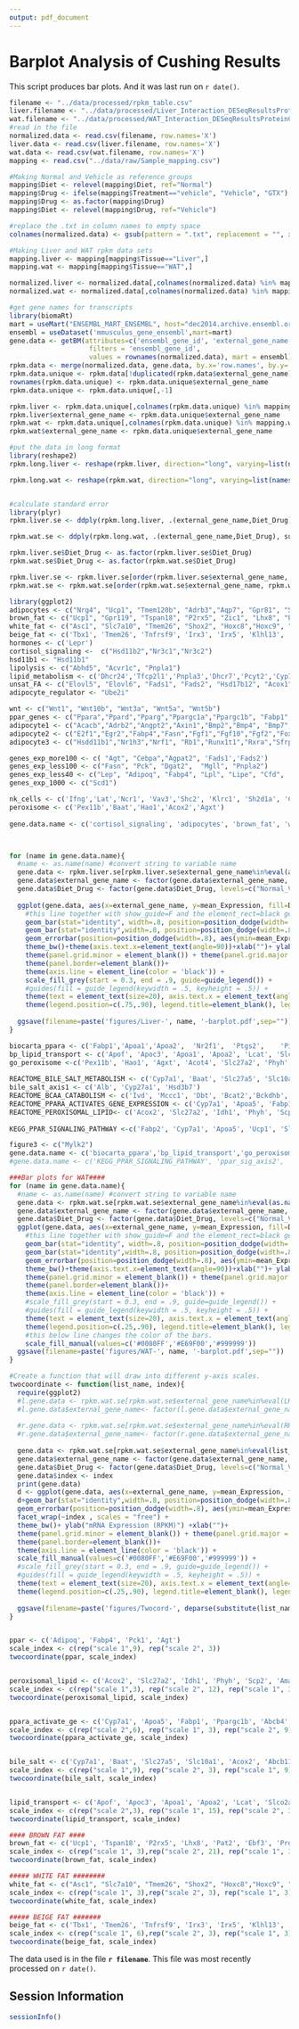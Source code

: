 ```yaml
---
output: pdf_document
---
```

Barplot Analysis of Cushing Results
=======================================

This script produces bar plots. And it was last run on `r date()`.

```r
filename <- "../data/processed/rpkm_table.csv"
liver.filename <- "../data/processed/Liver_Interaction_DESeqResultsProteinCodingOnly.csv"
wat.filename <- "../data/processed/WAT_Interaction_DESeqResultsProteinCodingOnly.csv"
#read in the file
normalized.data <- read.csv(filename, row.names='X')
liver.data <- read.csv(liver.filename, row.names='X')
wat.data <- read.csv(wat.filename, row.names='X')
mapping <- read.csv("../data/raw/Sample_mapping.csv")

#Making Normal and Vehicle as reference groups
mapping$Diet <- relevel(mapping$Diet, ref="Normal")
mapping$Drug <- ifelse(mapping$Treatment=="vehicle", "Vehicle", "GTX")
mapping$Drug <- as.factor(mapping$Drug)
mapping$Diet <- relevel(mapping$Drug, ref="Vehicle")

#replace the .txt in column names to empty space
colnames(normalized.data) <- gsub(pattern = ".txt", replacement = "", x = colnames(normalized.data), fixed = TRUE)

#Making Liver and WAT rpkm data sets
mapping.liver <- mapping[mapping$Tissue=="Liver",]
mapping.wat <- mapping[mapping$Tissue=="WAT",]

normalized.liver <- normalized.data[,colnames(normalized.data) %in% mapping.liver$Sample]
normalized.wat <- normalized.data[,colnames(normalized.data) %in% mapping.wat$Sample]

#get gene names for transcripts
library(biomaRt)
mart = useMart("ENSEMBL_MART_ENSEMBL", host="dec2014.archive.ensembl.org")
ensembl = useDataset('mmusculus_gene_ensembl',mart=mart)
gene.data <- getBM(attributes=c('ensembl_gene_id', 'external_gene_name'), 
                    filters = 'ensembl_gene_id',
                    values = rownames(normalized.data), mart = ensembl)
rpkm.data <- merge(normalized.data, gene.data, by.x='row.names', by.y='ensembl_gene_id') 
rpkm.data.unique <- rpkm.data[!duplicated(rpkm.data$external_gene_name),]
rownames(rpkm.data.unique) <- rpkm.data.unique$external_gene_name
rpkm.data.unique <- rpkm.data.unique[,-1]

rpkm.liver <- rpkm.data.unique[,colnames(rpkm.data.unique) %in% mapping.liver$Sample]
rpkm.liver$external_gene_name <- rpkm.data.unique$external_gene_name
rpkm.wat <- rpkm.data.unique[,colnames(rpkm.data.unique) %in% mapping.wat$Sample]
rpkm.wat$external_gene_name <- rpkm.data.unique$external_gene_name

#put the data in long format
library(reshape2)  
rpkm.long.liver <- reshape(rpkm.liver, direction="long", varying=list(names(rpkm.liver)[1:9]), v.names="Expression", idvar="external_gene_name", timevar="Diet_Drug", ids=rownames(rpkm.liver), times=c(rep('Normal_Vehicle',3),rep("HFD_Vehicle",3), rep("HFD_GTX",3)))

rpkm.long.wat <- reshape(rpkm.wat, direction="long", varying=list(names(rpkm.wat)[1:9]), v.names="Expression", idvar="external_gene_name", timevar="Diet_Drug", ids=rownames(rpkm.wat), times=c(rep('Normal_Vehicle',3),rep("HFD_Vehicle",3), rep("HFD_GTX",3)))


#calculate standard error
library(plyr)
rpkm.liver.se <- ddply(rpkm.long.liver, .(external_gene_name,Diet_Drug), summarise, se = sd(Expression, na.rm=T)/sqrt(length(Expression)), mean_Expression = mean(Expression, na.rm=T))

rpkm.wat.se <- ddply(rpkm.long.wat, .(external_gene_name,Diet_Drug), summarise, se = sd(Expression, na.rm=T)/sqrt(length(Expression)), mean_Expression = mean(Expression, na.rm=T))

rpkm.liver.se$Diet_Drug <- as.factor(rpkm.liver.se$Diet_Drug)
rpkm.wat.se$Diet_Drug <- as.factor(rpkm.wat.se$Diet_Drug)

rpkm.liver.se <- rpkm.liver.se[order(rpkm.liver.se$external_gene_name, rpkm.liver.se$Diet_Drug, decreasing=T),]
rpkm.wat.se <- rpkm.wat.se[order(rpkm.wat.se$external_gene_name, rpkm.wat.se$Diet_Drug, decreasing=T),]

```


```r
library(ggplot2)
adipocytes <- c("Nrg4", "Ucp1", "Tmem120b", "Adrb3","Aqp7", "Gpr81", "Slc27a1", "Slc7a10", "Epsti1", "Cited1", "Fabp4")
brown_fat <- c("Ucp1", "Gpr119", "Tspan18", "P2rx5", "Zic1", "Lhx8", "Pat2", "Ebf3", "Prdm16", "Ppargc1a", 'Eva', 'Fbxo31', 'Pdk4', 'Acot2', 'Hsbp7', 'Slc29a1', 'Oplah' )
white_fat <- c("Asc1", "Slc7a10", "Tmem26", "Shox2", "Hoxc8","Hoxc9", "Adpioq", "Fbxo31", "Fabp3", "Mpzl2")
beige_fat <- c('Tbx1', 'Tmem26', 'Tnfrsf9', 'Irx3', 'Irx5', 'Klhl13', 'Cd40','Ear2','Cd137','Sp100','Tbx1','Slc27a1', 'Pat2')
hormones <- c('Lepr')
cortisol_signaling <-  c("Hsd11b2","Nr3c1","Nr3c2")
hsd11b1 <- "Hsd11b1"
lipolysis <- c("Abhd5", "Acvr1c", "Pnpla1")
lipid_metabolism <- c('Dhcr24','Tfcp2l1','Pnpla3','Dhcr7','Pcyt2','Cyp7b1','Hpgd','Plce1','Idi1','Npc1l1','Pdss2')
unsat_FA <- c("Elovl5", "Elovl6", "Fads1", "Fads2", "Hsd17b12", "Acox1", "Hadha", "Pecr")
adipocyte_regulator <- "Ube2i"

wnt <- c("Wnt1", "Wnt10b", "Wnt3a", "Wnt5a", "Wnt5b")
ppar_genes <- c("Ppara","Ppard","Pparg","Ppargc1a","Ppargc1b", "Fabp1", "Fas", "Apt1", "Cept1", "Tnf", "Il6", "Pck1", "Pck2", "Hadha")
adipocyte1 <- c("Acacb","Adrb2","Angpt2","Axin1","Bmp2","Bmp4", "Bmp7","Ccnd1", "Cdk4","Cdkn1a", "Cdkn1b", "Cebpb","Cfd", "Creb1","Ddit3","Dio2","Dkk1")
adipocyte2 <- c("E2f1","Egr2","Fabp4","Fasn","Fgf1","Fgf10","Fgf2","Foxc2","Foxo1","Gata2","Gata3","Hes1","Insr","Irs1","Irs2","Jun","Klf15","Klf2","Klf4","Lepr","Lmna","Lrp5", "Mapk14", "Ncoa2","Ncor2","Nr0b2")
adipocyte3 <- c("Hsdd11b1","Nr1h3","Nrf1", "Rb1","Runx1t1","Rxra","Sfrp1","Sirt1","Sirt2","Sirt3","Slc2a4","Src","Srebf1","Taz","Tcf7l2","Tsc22d3","Twist1", "Vdr")

genes_exp_more100 <- c( "Agt", "Cebpa","Agpat2", 'Fads1','Fads2')
genes_exp_less100 <- c("Fasn", "Pck", "Dgat2",  "Mgll", "Pnpla2")
genes_exp_less40 <- c("Lep", "Adipoq", "Fabp4", "Lpl", "Lipe", "Cfd", 'Adrb3', "Fzd4", 'Cd300lg', "Retn", "Sfrp5", "Adig")
genes_exp_1000 <- c("Scd1")

nk_cells <- c('Ifng','Lat','Ncr1', 'Vav3','Shc2', 'Klrc1', 'Sh2d1a', 'Cd247', 'Fcer1g','Cd48','Pik3r5','Rac2','Lck','Tyrobp','Klrk1','Plcg2','Shc4','Pack1','Icam1','Itgal','')
peroxisome <- c('Pex11b','Baat','Hao1','Acox2','Agxt')
  
gene.data.name <- c('cortisol_signaling', 'adipocytes', 'brown_fat', 'white_fat', 'beige_fat', 'lipolysis', 'lipid_metabolism', 'unsat_FA', 'adipocyte_regulator', 'wnt', 'ppar_genes', 'adipocyte1', 'adipocyte2', 'adipocyte3', 'hormones', 'genes_exp_less100', 'genes_exp_more100', 'genes_exp_less40', 'genes_exp_1000','nk_cells','peroxisome')



for (name in gene.data.name){
  #name <- as.name(name) #convert string to variable name
  gene.data <- rpkm.liver.se[rpkm.liver.se$external_gene_name%in%eval(as.name(name)),]
  gene.data$external_gene_name <- factor(gene.data$external_gene_name, levels=eval(as.name(name)))
  gene.data$Diet_Drug <- factor(gene.data$Diet_Drug, levels=c("Normal_Vehicle", "HFD_Vehicle", "HFD_GTX"))
  
  ggplot(gene.data, aes(x=external_gene_name, y=mean_Expression, fill=Diet_Drug))+ 
    #this line together with show_guide=F and the element_rect=black get rid of the slash in legend box
    geom_bar(stat="identity", width=.8, position=position_dodge(width=.8)) +
    geom_bar(stat="identity",width=.8, position=position_dodge(width=.8), col="black", show_guide=F) +
    geom_errorbar(position=position_dodge(width=.8), aes(ymin=mean_Expression-se, ymax=mean_Expression+se), width=.2)+
    theme_bw()+theme(axis.text.x=element_text(angle=90))+xlab("")+ ylab("mRNA Expression (RPKM)") +
    theme(panel.grid.minor = element_blank()) + theme(panel.grid.major = element_blank()) + 
    theme(panel.border=element_blank())+ 
    theme(axis.line = element_line(color = 'black')) +
    scale_fill_grey(start = 0.3, end = .9, guide=guide_legend()) +
    #guides(fill = guide_legend(keywidth = .5, keyheight = .5)) +
    theme(text = element_text(size=20), axis.text.x = element_text(angle=70,hjust=.5,vjust=.5)) +
    theme(legend.position=c(.75,.90), legend.title=element_blank(), legend.key=element_rect(color="black"))   + ggtitle(name)
    
  ggsave(filename=paste('figures/Liver-', name, '-barplot.pdf',sep=""))
}

biocarta_ppara <- c('Fabp1','Apoa1','Apoa2',  'Nr2f1',	'Ptgs2',	'Pik3r1',	'Myc',	'Jun',	'Ppargc1a',	'Ppara',	'Prkar1b',	'Nrip1',	'Ncoa1',	'Tnf',	'Stat5a',	'Rxra',	'Ncor1',	'Stat5b',	'Nr0b2',	'Cd36',	'Ep300',	'Dusp1',	'Prkar2b')
bp_lipid_transport <- c('Apof', 'Apoc3', 'Apoa1', 'Apoa2', 'Lcat', 'Slco2a1', 'Ldlr', 'Apoe', 'Tspo', 'Ppara')
go_peroxisome <-c('Pex11b', 'Hao1', 'Agxt', 'Acot4', 'Slc27a2', 'Phyh', 'Ech1', 'Abcd2', 'Scp2', 'Mlycd', 'Amacr', 'Pex1', 'Pex19', 'Pxmp4', 'Acad11', 'Isoc1', 'Pex13', 'Pex6')
               
REACTOME_BILE_SALT_METABOLISM <- c('Cyp7a1', 'Baat', 'Slc27a5', 'Slc10a1', 'Alb', 'Acox2', 'Abcb11', 'Cyp8b1', 'Slc27a2', 'Akr1d1', 'Cyp27a1', 'Hsd3b7', 'Cyp7b1')
bile_salt_axis1 <- c('Alb', 'Cyp27a1', 'Hsd3b7')
REACTOME_BCAA_CATABOLISM <- c('Ivd', 'Mccc1', 'Dbt', 'Bcat2','Bckdhb', 'Acadsb', 'Aldh6a1', 'Auh', 'Mccc2', 'Hibch', 'Bckdha', 'Acat1')
REACTOME_PPARA_ACTIVATES_GENE_EXPRESSION <- c('Cyp7a1', 'Apoa5', 'Fabp1', 'Apoa1', 'Apoa2', 'Agt', 'Pparg', 'Slc27a1', 'Ctgf', 'Gos2', 'Ppargc1b', 'Alas1', 'Tead1', 'Trib3', 'Abcb4', 'Ppargc1a', 'Ppara', 'Hmgcs2', 'Acadm', 'Yap1', 'Ncoa1', 'Cpt2', 'Tead4', 'Rxra', 'Nr1d1')
REACTOME_PEROXISOMAL_LIPID<- c('Acox2', 'Slc27a2', 'Idh1', 'Phyh', 'Scp2', 'Amacr')
                                 
KEGG_PPAR_SIGNALING_PATHWAY <-c('Fabp2', 'Cyp7a1', 'Apoa5', 'Ucp1', 'Slc27a5', 'Apoc3', 'Fabp1', 'Apoa1', 'Apoa2', 'Acox2',  'Adipoq', 'Slc27a2', 'Ppara', 'Hmgcs2', 'Acadm', 'Fabp4', 'Scp2',	'Pck1', 'Agt', 'Ctgf', 'Gos2', 'Ppargc1b', 'Alas1', 'Tead1', 'Tead4', 'Trib3', 'Abcb4', 'Ppargc1a', 'Yap1', 'Ncoa1', 'Cpt2', 'Rxra', 'Nr1d1', 'Ilk')	

figure3 <- c("Mylk2")
gene.data.name <- c('biocarta_ppara','bp_lipid_transport','go_peroxisome', 'REACTOME_BILE_SALT_METABOLISM', 'REACTOME_BCAA_CATABOLISM', 'REACTOME_PPARA_ACTIVATES_GENE_EXPRESSION', 'REACTOME_PEROXISOMAL_LIPID', 'KEGG_PPAR_SIGNALING_PATHWAY', 'KEGG_PPAR_SIGNALING_PATHWAY', 'ppar_sig_axis2', 'ppar_sig_axis3', 'figure3')
#gene.data.name <- c('KEGG_PPAR_SIGNALING_PATHWAY', 'ppar_sig_axis2', 'ppar_sig_axis3', 'figure3')

###Bar plots for WAT####
for (name in gene.data.name){
  #name <- as.name(name) #convert string to variable name
  gene.data <- rpkm.wat.se[rpkm.wat.se$external_gene_name%in%eval(as.name(name)),]
  gene.data$external_gene_name <- factor(gene.data$external_gene_name, levels=eval(as.name(name)))
  gene.data$Diet_Drug <- factor(gene.data$Diet_Drug, levels=c("Normal_Vehicle", "HFD_Vehicle", "HFD_GTX"))
  ggplot(gene.data, aes(x=external_gene_name, y=mean_Expression, fill=Diet_Drug))+ 
    #this line together with show_guide=F and the element_rect=black get rid of the slash in legend box
    geom_bar(stat="identity", width=.8, position=position_dodge(width=.8)) +
    geom_bar(stat="identity",width=.8, position=position_dodge(width=.8), col="black", show_guide=F) +
    geom_errorbar(position=position_dodge(width=.8), aes(ymin=mean_Expression-se, ymax=mean_Expression+se), width=.2)+
    theme_bw()+theme(axis.text.x=element_text(angle=90))+xlab("")+ ylab("mRNA Expression (RPKM)") +
    theme(panel.grid.minor = element_blank()) + theme(panel.grid.major = element_blank()) + 
    theme(panel.border=element_blank())+ 
    theme(axis.line = element_line(color = 'black')) +
    #scale_fill_grey(start = 0.3, end = .9, guide=guide_legend()) +
    #guides(fill = guide_legend(keywidth = .5, keyheight = .5)) +
    theme(text = element_text(size=20), axis.text.x = element_text(angle=70,hjust=.5,vjust=.5)) +
    theme(legend.position=c(.25,.90), legend.title=element_blank(), legend.key=element_rect(color="black"))   + ggtitle(name)+
    #this below line changes the color of the bars.
    scale_fill_manual(values=c('#0080FF','#E69F00','#999999'))
  ggsave(filename=paste('figures/WAT-', name, '-barplot.pdf',sep=""))
}
```

```r
#Create a function that will draw into different y-axis scales.
twocoordinate <- function(list_name, index){
  require(ggplot2)
  #l.gene.data <- rpkm.wat.se[rpkm.wat.se$external_gene_name%in%eval(LHS),]
  #l.gene.data$external_gene_name<- factor(l.gene.data$external_gene_name, levels=eval(LHS))
  
  #r.gene.data <- rpkm.wat.se[rpkm.wat.se$external_gene_name%in%eval(RHS),]
  #r.gene.data$external_gene_name<- factor(r.gene.data$external_gene_name, levels=eval(RHS))
  
  gene.data <- rpkm.wat.se[rpkm.wat.se$external_gene_name%in%eval(list_name),]
  gene.data$external_gene_name <- factor(gene.data$external_gene_name, levels=eval(list_name))
  gene.data$Diet_Drug <- factor(gene.data$Diet_Drug, levels=c("Normal_Vehicle", "HFD_Vehicle", "HFD_GTX"))
  gene.data$index <- index
  print(gene.data)
  d <- ggplot(gene.data, aes(x=external_gene_name, y=mean_Expression, fill=Diet_Drug)) 
  d+geom_bar(stat="identity",width=.8, position=position_dodge(width=.8), col="black", show_guide=F) + 
  geom_errorbar(position=position_dodge(width=.8), aes(ymin=mean_Expression-se, ymax=mean_Expression+se), width=.2)+
  facet_wrap(~index , scales = "free") +
  theme_bw()+ ylab("mRNA Expression (RPKM)") +xlab("")+
  theme(panel.grid.minor = element_blank()) + theme(panel.grid.major = element_blank()) + 
  theme(panel.border=element_blank())+ 
  theme(axis.line = element_line(color = 'black')) +
  scale_fill_manual(values=c('#0080FF','#E69F00','#999999')) +
  #scale_fill_grey(start = 0.3, end = .9, guide=guide_legend()) +
  #guides(fill = guide_legend(keywidth = .5, keyheight = .5)) +
  theme(text = element_text(size=20), axis.text.x = element_text(angle=70,hjust=.5,vjust=.5)) +
  theme(legend.position=c(.25,.90), legend.title=element_blank(), legend.key=element_rect(color="black")) 
  
  ggsave(filename=paste('figures/Twocord-', deparse(substitute(list_name)), '-barplot.pdf',sep=""))
}


ppar <- c('Adipoq', 'Fabp4', 'Pck1', 'Agt')
scale_index <- c(rep("scale 1",9), rep("scale 2", 3))
twocoordinate(ppar, scale_index)


peroxisomal_lipid <- c('Acox2', 'Slc27a2', 'Idh1', 'Phyh', 'Scp2', 'Amacr')
scale_index <- c(rep("scale 1",3), rep("scale 2", 12), rep("scale 1", 3))
twocoordinate(peroxisomal_lipid, scale_index)


ppara_activate_ge <- c('Cyp7a1', 'Apoa5', 'Fabp1', 'Ppargc1b', 'Abcb4', 'Ppargc1a', 'Ppara', 'Tead4', 'Ncoa1', 'Apoa1', 'Apoa2', 'Agt', 'Pparg', 'Slc27a1', 'Ctgf', 'Gos2', 'Alas1', 'Tead1', 'Trib3', 'Hmgcs2', 'Acadm', 'Yap1', 'Cpt2', 'Rxra', 'Nr1d1')
scale_index <- c(rep("scale 2",6), rep("scale 1", 3), rep("scale 2", 9), rep("scale 1", 6), rep("scale 2", 3), rep("scale 1", 3), rep("scale 2", 3), rep("scale 1", 3), rep("scale 2", 3), rep("scale 1", 6), rep("scale 2", 6), rep("scale 1", 3), rep("scale 2", 15), rep("scale 1", 3))
twocoordinate(ppara_activate_ge, scale_index)


bile_salt <- c('Cyp7a1', 'Baat', 'Slc27a5', 'Slc10a1', 'Acox2', 'Abcb11', 'Cyp8b1', 'Slc27a2', 'Akr1d1', 'Cyp7b1', 'Alb', 'Cyp27a1', 'Hsd3b7')
scale_index <- c(rep("scale 1",9), rep("scale 2", 3), rep("scale 1", 9), rep("scale 2", 3), rep("scale 1", 3), rep("scale 2", 3), rep("scale 1", 9))
twocoordinate(bile_salt, scale_index)


lipid_transport <- c('Apof', 'Apoc3', 'Apoa1', 'Apoa2', 'Lcat', 'Slco2a1', 'Ldlr', 'Ppara', 'Apoe', 'Tspo')
scale_index <- c(rep("scale 2",3), rep("scale 1", 15), rep("scale 2", 3), rep("scale 1", 9))
twocoordinate(lipid_transport, scale_index)

#### BROWN FAT ####
brown_fat <- c('Ucp1', 'Tspan18', 'P2rx5', 'Lhx8', 'Pat2', 'Ebf3', 'Prdm16', 'Ppargc1a', 'Eva', 'Fbxo31', 'Pdk4', 'Acot2', 'Hsbp7', 'Slc29a1', 'Oplah' )
scale_index <- c(rep("scale 1", 3),rep("scale 2", 21), rep("scale 1", 3), rep("scale 2", 9))
twocoordinate(brown_fat, scale_index)

##### WHITE FAT ########
white_fat <- c("Asc1", "Slc7a10", "Tmem26", "Shox2", "Hoxc8","Hoxc9", "Adpioq", "Fbxo31", "Fabp3", "Mpzl2")
scale_index <- c(rep("scale 1", 3),rep("scale 2", 3), rep("scale 1", 3), rep("scale 2", 12), rep("scale 1",3))
twocoordinate(white_fat, scale_index)

##### BEIGE FAT #######
beige_fat <- c('Tbx1', 'Tmem26', 'Tnfrsf9', 'Irx3', 'Irx5', 'Klhl13', 'Cd40','Ear2','Cd137','Sp100','Slc27a1', 'Pat2')
scale_index <- c(rep("scale 1", 6),rep("scale 2", 3), rep("scale 1", 3), rep("scale 3", 3), rep("scale 2", 3), rep("scale 1",3), rep("scale 2", 9))
twocoordinate(beige_fat, scale_index)

```


The data used is in the file **`r filename`**.  This file was most recently processed on ```r date()```.


Session Information
---------------------

```r
sessionInfo()
```
